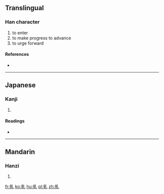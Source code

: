 ==Translingual==

===Han character===
{{Han char|rn=5|rad=乙|as=07|sn=8|four=02410|canj=YJU|ids=⿰辛乚}}

# to enter
# to make progress to advance
# to urge forward

====References====
* {{Han ref|kx=0084.190|dkj=00192|hdz=10055.050|uh=4E75|ud=20085}}

----

==Japanese==

===Kanji===
{{ja-kanji|grade=|rs=乙07}}

# {{defn|lang=ja|sort=乙07}}

====Readings====
* {{ja-readings|on=[[えん]] (en)|kun=[[すすむ]] (susumu)}}

----

==Mandarin==

===Hanzi===
{{cmn-hanzi|pin=[[yǎn]] ([[yan3]])|wg=yen<sup>3</sup>}}

# {{defn|lang=cmn|sort=乙07}}

[[fr:乵]]
[[ko:乵]]
[[hu:乵]]
[[pl:乵]]
[[zh:乵]]